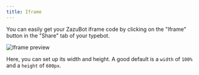 ```yaml
---
title: Iframe
---
```


You can easily get your ZazuBot iframe code by clicking on the "Iframe" button in the "Share" tab of your typebot.

<Frame>
  <img
    src="/images/embeddings/iframe/iframe-preview.png"
    alt="Iframe preview"
  />
</Frame>

Here, you can set up its width and height. A good default is a `width` of `100%` and a `height` of `600px`.
